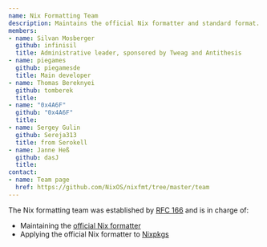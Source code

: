 ```yaml
---
name: Nix Formatting Team
description: Maintains the official Nix formatter and standard format.
members:
- name: Silvan Mosberger
  github: infinisil
  title: Administrative leader, sponsored by Tweag and Antithesis
- name: piegames
  github: piegamesde
  title: Main developer
- name: Thomas Bereknyei
  github: tomberek
  title:
- name: "0x4A6F"
  github: "0x4A6F"
  title:
- name: Sergey Gulin
  github: Sereja313
  title: from Serokell
- name: Janne Heß
  github: dasJ
  title:
contact:
- name: Team page
  href: https://github.com/NixOS/nixfmt/tree/master/team
---
```


The Nix formatting team was established by [RFC 166](https://github.com/NixOS/rfcs/pull/166) and is in charge of:
- Maintaining the [official Nix formatter](https://github.com/NixOS/nixfmt)
- Applying the official Nix formatter to [Nixpkgs](https://github.com/nixos/nixpkgs/)
